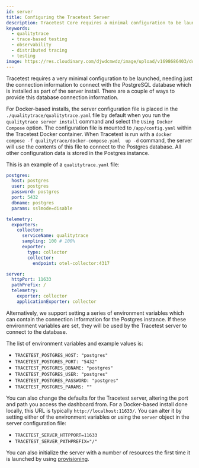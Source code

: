 ```yaml
---
id: server
title: Configuring the Tracetest Server
description: Tracetest Core requires a minimal configuration to be launched. Connect to a PostgreSQL database which is installed as part of the "qualitytrace server install" command.
keywords:
  - qualitytrace
  - trace-based testing
  - observability
  - distributed tracing
  - testing
image: https://res.cloudinary.com/djwdcmwdz/image/upload/v1698686403/docs/Blog_Thumbnail_14_rsvkmo.jpg
---
```


Tracetest requires a very minimal configuration to be launched, needing just the connection information to connect with the PostgreSQL database which is installed as part of the server install. There are a couple of ways to provide this database connection information.

For Docker-based installs, the server configuration file is placed in the `./qualitytrace/qualitytrace.yaml` file by default when you run the `qualitytrace server install` command and select the `Using Docker Compose` option. The configuration file is mounted to `/app/config.yaml` within the Tracetest Docker container. When Tracetest is run with a `docker compose -f qualitytrace/docker-compose.yaml  up -d` command, the server will use the contents of this file to connect to the Postgres database. All other configuration data is stored in the Postgres instance.

This is an example of a `qualitytrace.yaml` file:

```yaml
postgres:
  host: postgres
  user: postgres
  password: postgres
  port: 5432
  dbname: postgres
  params: sslmode=disable

telemetry:
  exporters:
    collector:
      serviceName: qualitytrace
      sampling: 100 # 100%
      exporter:
        type: collector
        collector:
          endpoint: otel-collector:4317

server:
  httpPort: 11633
  pathPrefix: /
  telemetry:
    exporter: collector
    applicationExporter: collector
```

Alternatively, we support setting a series of environment variables which can contain the connection information for the Postgres instance. If these environment variables are set, they will be used by the Tracetest server to connect to the database.

The list of environment variables and example values is:

- `TRACETEST_POSTGRES_HOST: "postgres"`
- `TRACETEST_POSTGRES_PORT: "5432"`
- `TRACETEST_POSTGRES_DBNAME: "postgres"`
- `TRACETEST_POSTGRES_USER: "postgres"`
- `TRACETEST_POSTGRES_PASSWORD: "postgres"`
- `TRACETEST_POSTGRES_PARAMS: ""`

You can also change the defaults for the Tracetest server, altering the port and path you access the dashboard from. For a Docker-based install done locally, this URL is typically `http://localhost:11633/`. You can alter it by setting either of the environment variables or using the `server` object in the server configuration file:

- `TRACETEST_SERVER_HTTPPORT=11633`
- `TRACETEST_SERVER_PATHPREFIX="/"`

You can also initialize the server with a number of resources the first time it is launched by using [provisioning](/core/configuration/provisioning).
